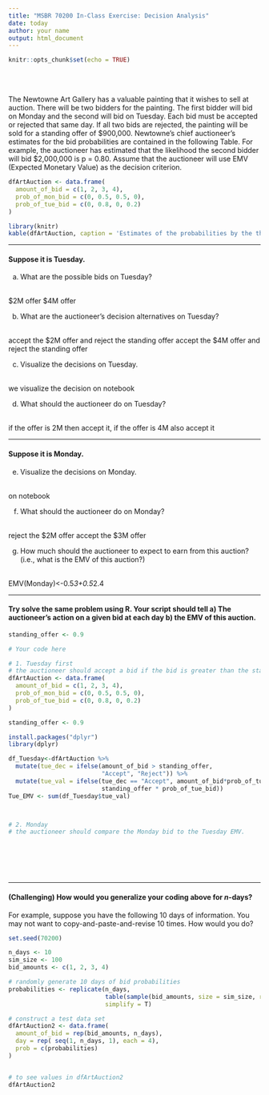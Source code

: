 ```yaml
---
title: "MSBR 70200 In-Class Exercise: Decision Analysis"
date: today
author: your name
output: html_document
---
```


```r
knitr::opts_chunk$set(echo = TRUE)
```

<br>
<br>


The Newtowne Art Gallery has a valuable painting that it wishes to sell at auction. There will be two bidders for the painting. The first bidder will bid on Monday and the second will bid on Tuesday. Each bid must be accepted or rejected that same day. If all two bids are rejected, the painting will be sold for a standing offer of \$900,000. Newtowne's chief auctioneer's estimates for the bid probabilities are contained in the following Table. For example, the auctioneer has estimated that the likelihood the second bidder will bid \$2,000,000 is p = 0.80. Assume that the auctioneer will use EMV (Expected Monetary Value) as the decision criterion.

```r
dfArtAuction <- data.frame(
  amount_of_bid = c(1, 2, 3, 4),
  prob_of_mon_bid = c(0, 0.5, 0.5, 0),
  prob_of_tue_bid = c(0, 0.8, 0, 0.2)
)

library(knitr)
kable(dfArtAuction, caption = 'Estimates of the probabilities by the three bidders (unit for bid is million dollar.)')
```


* * *

#### Suppose it is Tuesday.

(a) What are the possible bids on Tuesday?

<br>
$2M offer
$4M offer
<br>

(b) What are the auctioneer's decision alternatives on Tuesday?

<br>
accept the $2M offer and reject the standing offer
accept the $4M offer and reject the standing offer
<br>

(c) Visualize the decisions on Tuesday.

<br>
we visualize the decision on notebook
<br>

(d) What should the auctioneer do on Tuesday?

<br>
if the offer is 2M then accept it, if the offer is 4M also accept it
<br>

* * *

#### Suppose it is Monday.

(e) Visualize the decisions on Monday.

<br>
on notebook
<br>

(f) What should the auctioneer do on Monday?

<br>
reject the $2M offer
accept the $3M offer
<br>

(g) How much should the auctioneer to expect to earn from this auction? (i.e., what is the EMV of this auction?)

<br>
EMV(Monday)<-0.5*3+0.5*2.4
<br>

* * *

#### Try solve the same problem using R. Your script should tell a) The auctioneer’s action on a given bid at each day b) the EMV of this auction.


```r
standing_offer <- 0.9

# Your code here

# 1. Tuesday first
# the auctioneer should accept a bid if the bid is greater than the standing offer.
dfArtAuction <- data.frame(
  amount_of_bid = c(1, 2, 3, 4),
  prob_of_mon_bid = c(0, 0.5, 0.5, 0),
  prob_of_tue_bid = c(0, 0.8, 0, 0.2)
)

standing_offer <- 0.9

install.packages("dplyr")
library(dplyr)

df_Tuesday<-dfArtAuction %>%
  mutate(tue_dec = ifelse(amount_of_bid > standing_offer,
                          "Accept", "Reject")) %>%
  mutate(tue_val = ifelse(tue_dec == "Accept", amount_of_bid*prob_of_tue_bid,
                          standing_offer * prob_of_tue_bid))
Tue_EMV <- sum(df_Tuesday$tue_val)



# 2. Monday
# the auctioneer should compare the Monday bid to the Tuesday EMV.



```

<br>
<br>
<br>



* * *

#### (Challenging) How would you generalize your coding above for *n*-days?

For example, suppose you have the following 10 days of information. You may not want to copy-and-paste-and-revise 10 times. How would you do?
```r

set.seed(70200)

n_days <- 10
sim_size <- 100
bid_amounts <- c(1, 2, 3, 4)

# randomly generate 10 days of bid probabilities
probabilities <- replicate(n_days, 
                           table(sample(bid_amounts, size = sim_size, replace = T))/sim_size,
                           simplify = T)

# construct a test data set
dfArtAuction2 <- data.frame(
  amount_of_bid = rep(bid_amounts, n_days),
  day = rep( seq(1, n_days, 1), each = 4), 
  prob = c(probabilities)
)


# to see values in dfArtAuction2
dfArtAuction2

```


